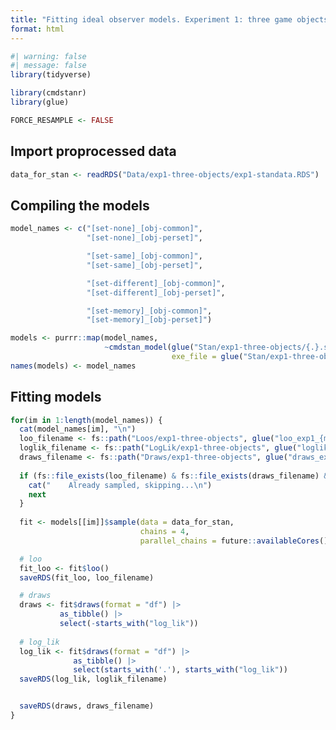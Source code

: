 ```yaml
---
title: "Fitting ideal observer models. Experiment 1: three game objects."
format: html
---
```


```r
#| warning: false
#| message: false
library(tidyverse)

library(cmdstanr)
library(glue)

FORCE_RESAMPLE <- FALSE
```

## Import proprocessed data
```r
data_for_stan <- readRDS("Data/exp1-three-objects/exp1-standata.RDS")
```


## Compiling the models
```r
model_names <- c("[set-none]_[obj-common]",
                 "[set-none]_[obj-perset]",

                 "[set-same]_[obj-common]",
                 "[set-same]_[obj-perset]",

                 "[set-different]_[obj-common]",
                 "[set-different]_[obj-perset]",

                 "[set-memory]_[obj-common]",
                 "[set-memory]_[obj-perset]")

models <- purrr::map(model_names,
                     ~cmdstan_model(glue("Stan/exp1-three-objects/{.}.stan"),
                                    exe_file = glue("Stan/exp1-three-objects/exe/{.}.exe")))
names(models) <- model_names
```

## Fitting models
```r
for(im in 1:length(model_names)) {
  cat(model_names[im], "\n")
  loo_filename <- fs::path("Loos/exp1-three-objects", glue("loo_exp1_{model_names[im]}.RDS"))
  loglik_filename <- fs::path("LogLik/exp1-three-objects", glue("loglik_exp1_{model_names[im]}.RDS"))
  draws_filename <- fs::path("Draws/exp1-three-objects", glue("draws_exp1_{model_names[im]}.RDS")) 
  
  if (fs::file_exists(loo_filename) & fs::file_exists(draws_filename) & !FORCE_RESAMPLE){
    cat("    Already sampled, skipping...\n")
    next
  } 
  
  fit <- models[[im]]$sample(data = data_for_stan,
                             chains = 4,
                             parallel_chains = future::availableCores())

  # loo
  fit_loo <- fit$loo()
  saveRDS(fit_loo, loo_filename)

  # draws
  draws <- fit$draws(format = "df") |>
           as_tibble() |>
           select(-starts_with("log_lik"))
  
  # log_lik
  log_lik <- fit$draws(format = "df") |>
              as_tibble() |>
              select(starts_with('.'), starts_with("log_lik"))
  saveRDS(log_lik, loglik_filename)


  saveRDS(draws, draws_filename)
}
```

